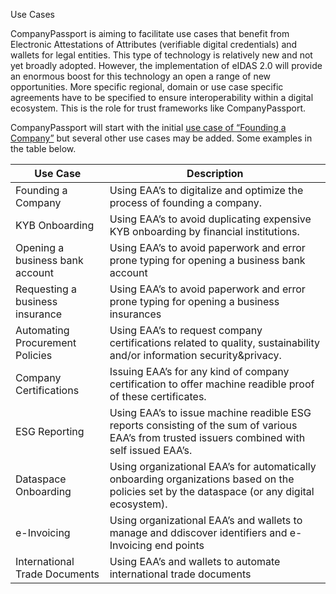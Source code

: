 
<Kicker variant="accent">Use Cases</Kicker>
<Title size="large" variant="primary">
  Overview
</Title>

CompanyPassport is aiming to facilitate use cases that benefit from Electronic Attestations of Attributes (verifiable digital credentials) and wallets for legal entities. This type of technology is relatively new and not yet broadly adopted. However, the implementation of eIDAS 2.0 will provide an enormous boost for this technology an open a range of new opportunities. More specific regional, domain or use case specific agreements have to be specified to ensure interoperability within a digital ecosystem. This is the role for trust frameworks like CompanyPassport.

CompanyPassport will start with the initial [use case of “Founding a Company”](./use-cases/founding-a-company) but several other use cases may be added. Some examples in the table below.

| Use Case                        | Description                                                                                                                                    |
| ------------------------------- | ---------------------------------------------------------------------------------------------------------------------------------------------- |
| Founding a Company              | Using EAA’s to digitalize and optimize the process of founding a company.                                                                      |
| KYB Onboarding                  | Using EAA’s to avoid duplicating expensive KYB onboarding by financial institutions.                                                           |
| Opening a business bank account | Using EAA’s to avoid paperwork and error prone typing for opening a business bank account                                                      |
| Requesting a business insurance | Using EAA’s to avoid paperwork and error prone typing for opening a business insurances                                                        |
| Automating Procurement Policies | Using EAA’s to request company certifications related to quality, sustainability and/or information security&privacy.                          |
| Company Certifications          | Issuing EAA’s for any kind of company certification to offer machine readible proof of these certificates.                                     |
| ESG Reporting                   | Using EAA’s to issue machine readible ESG reports consisting of the sum of various EAA’s from trusted issuers combined with self issued EAA’s. |
| Dataspace Onboarding            | Using organizational EAA’s for automatically onboarding organizations based on the policies set by the dataspace (or any digital ecosystem).   |
| e-Invoicing                     | Using organizational EAA’s and wallets to manage and ddiscover identifiers and e-Invoicing end points                                          |
| International Trade Documents   | Using EAA’s and wallets to automate international trade documents                                                                              |
